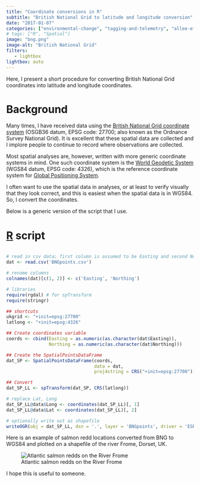 ```yaml
---
title: "Coordinate conversions in R"
subtitle: "British National Grid to latitude and longitude conversion"
date: "2017-01-07"
categories: ["environmental-change", "tagging-and-telemetry", "allee-effects", "invasive-species"]
# tags: ["R", "Spatial"]
image: "bng.png"
image-alt: "British National Grid"
filters:
   - lightbox
lightbox: auto
---
```


Here, I present a short procedure for converting British National Grid coordinates into latitude and longitude coordinates.

# Background

Many times, I have received data using the [British National Grid coordinate system](https://en.wikipedia.org/wiki/Ordnance_Survey_National_Grid) (OSGB36 datum, EPSG code: 27700; also known as the Ordnance Survey National Grid). It is excellent that these spatial data are collected and I implore people to continue to record where observations are collected.

Most spatial analyses are, however, written with more generic coordinate systems in mind. One such coordinate system is the [World Geodetic System](https://en.wikipedia.org/wiki/World_Geodetic_System) (WGS84 datum, EPSG code: 4326), which is the reference coordinate system for [Global Positioning System](https://en.wikipedia.org/wiki/Global_Positioning_System).

I often want to use the spatial data in analyses, or at least to verify visually that they look correct, and this is easiest when the spatial data is in WGS84. So, I convert the coordinates.

Below is a generic version of the script that I use.

# [R](http://www.r-project.org) script

``` r

# read in csv data; first column is assumed to be Easting and second Northing
dat <- read.csv('BNGpoints.csv')

# rename columns
colnames(dat)[c(1, 2)] <- c('Easting', 'Northing')

# libraries
require(rgdal) # for spTransform
require(stringr)

## shortcuts
ukgrid <- "+init=epsg:27700"
latlong <- "+init=epsg:4326"

## Create coordinates variable
coords <- cbind(Easting = as.numeric(as.character(dat$Easting)),
                Northing = as.numeric(as.character(dat$Northing)))

## Create the SpatialPointsDataFrame
dat_SP <- SpatialPointsDataFrame(coords,
                                 data = dat,
                                 proj4string = CRS("+init=epsg:27700"))

## Convert
dat_SP_LL <- spTransform(dat_SP, CRS(latlong))

# replace Lat, Long
dat_SP_LL@data$Long <- coordinates(dat_SP_LL)[, 1]
dat_SP_LL@data$Lat <- coordinates(dat_SP_LL)[, 2]

# optionally write out as shapefile
writeOGR(obj = dat_SP_LL, dsn = '.', layer = 'BNGpoints', driver = 'ESRI Shapefile')
```

Here is an example of salmon redd locations converted from BNG to WGS84 and plotted on a shapefile of the river Frome, Dorset, UK.

![Atlantic salmon redds on the River Frome](uk-gridconv-figure1.jpg)

I hope this is useful to someone.

<!-- Remaining from: http://www.alex-singleton.com/R-Tutorial-Materials/7-converting-coordinates.pdf -->
